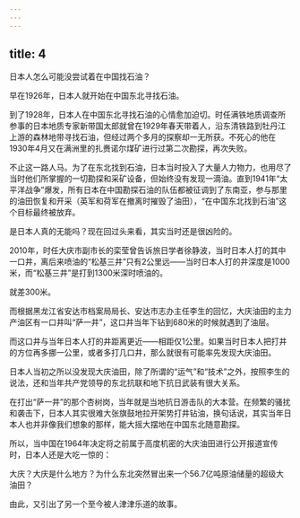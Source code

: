 ```yaml
---
---
---
```

title: 4
---



日本人怎么可能没尝试着在中国找石油？

早在1926年，日本人就开始在中国东北寻找石油。

到了1928年，日本人在中国东北寻找石油的心情愈加迫切。时任满铁地质调查所参事的日本地质专家新带国太郎就曾在1929年春天带着人，沿东清铁路到牡丹江上游的森林地带寻找石油，但经过两个多月的探察却一无所获。不死心的他在1930年4月又在满洲里的扎赉诺尔煤矿进行过第二次勘探，再次失败。

不止这一路人马。为了在东北找到石油，日本当时投入了大量人力物力，也用尽了当时他们所掌握的一切勘探和采矿设备，但始终没有发现一滴油。直到1941年“太平洋战争”爆发，所有日本在中国勘探石油的队伍都被征调到了东南亚，参与那里的油田恢复和开采（英军和荷军在撤离时摧毁了油田），“在中国东北找到石油”这个目标最终被放弃。

是日本人真的无能吗？现在回过头来看，其实当时还是很凶险的。

2010年，时任大庆市副市长的栾莹曾告诉旅日学者徐静波，当时日本人打的其中一口井，离后来喷油的“松基三井”只有2公里远——当时日本人打的井深度是1000米，而“松基三井”是打到1300米深时喷油的。

就差300米。

而根据黑龙江省安达市档案局局长、安达市志办主任李生的回忆，大庆油田的主力产油区有一口井叫“萨一井”，这口井当年下钻到680米的时候就遇到了油层。

而这口井与当年日本人打的井距离更近——相距仅1公里。如果当时日本人把打井的方位再多挪一公里，或者多打几口井，那么就很有可能率先发现大庆油田。

日本人当初之所以没发现大庆油田，除了所谓的“运气”和“技术”之外，按照李生的说法，还和当年共产党领导的东北抗联和地下抗日武装有很大关系。

在打出“萨一井”的那个杏树岗，当年就是当地抗日游击队的大本营。在频繁的骚扰和袭击下，日本人其实很难大张旗鼓地拉开架势打井钻油，换句话说，其实当年日本人也并非像我们想象的那样，能大摇大摆地在中国东北随意勘探。

所以，当中国在1964年决定将之前属于高度机密的大庆油田进行公开报道宣传时，日本人还是大吃一惊的：

大庆？大庆是什么地方？为什么东北突然冒出来一个56.7亿吨原油储量的超级大油田？

由此，又引出了另一个至今被人津津乐道的故事。